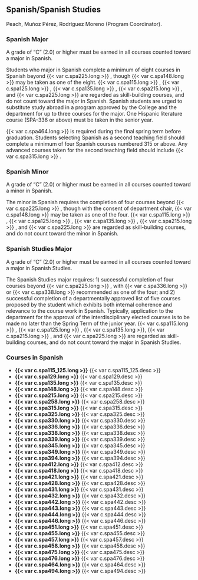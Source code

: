 ## Spanish/Spanish Studies

Peach, Muñoz Pérez, Rodríguez Moreno (Program Coordinator).

### Spanish Major 
A grade of “C” (2.0) or higher must be earned in all courses counted toward a major in Spanish. 

Students who major in Spanish complete a minimum of eight courses in Spanish beyond {{< var c.spa225.long >}} , though {{< var c.spa148.long >}} may be taken as one of the eight. {{< var c.spa115.long >}} , {{< var c.spa125.long >}} , {{< var c.spa135.long >}} , {{< var c.spa215.long >}} , and {{< var c.spa225.long >}} are regarded as skill-building courses, and do not count toward the major in Spanish. Spanish students are urged to substitute study abroad in a program approved by the College and the department for up to three courses for the major. One Hispanic literature course (SPA-336 or above) must be taken in the senior year. 

{{< var c.spa464.long >}} is required during the final spring term before graduation. Students selecting Spanish as a second teaching field should complete a minimum of four Spanish courses numbered 315 or above. Any advanced courses taken for the second teaching field should include {{< var c.spa315.long >}} . 

### Spanish Minor

A grade of “C” (2.0) or higher must be earned in all courses counted toward a minor in Spanish. 

The minor in Spanish requires the completion of four courses beyond {{< var c.spa225.long >}} , though with the consent of department chair, {{< var c.spa148.long >}} may be taken as one of the four. {{< var c.spa115.long >}} , {{< var c.spa125.long >}} , {{< var c.spa135.long >}} , {{< var c.spa215.long >}} , and {{< var c.spa225.long >}} are regarded as skill-building courses, and do not count toward the minor in Spanish. 

### Spanish Studies Major
 
A grade of “C” (2.0) or higher must be earned in all courses counted toward a major in Spanish Studies. 

The Spanish Studies major requires: 1) successful completion of four courses beyond {{< var c.spa225.long >}} , with {{< var c.spa336.long >}} or {{< var c.spa338.long >}} recommended as one of the four; and 2) successful completion of a departmentally approved list of five courses proposed by the student which exhibits both internal coherence and relevance to the course work in Spanish. Typically, application to the department for the approval of the interdisciplinary elected courses is to be made no later than the Spring Term of the junior year. {{< var c.spa115.long >}} , {{< var c.spa125.long >}} , {{< var c.spa135.long >}}, {{< var c.spa215.long >}} , and {{< var c.spa225.long >}} are regarded as skill-building courses, and do not count toward the major in Spanish Studies.

### Courses in Spanish
- **{{< var c.spa115_125.long >}}**
  {{< var c.spa115_125.desc >}}  
- **{{< var c.spa129.long >}}**
  {{< var c.spa129.desc >}}
- **{{< var c.spa135.long >}}**
  {{< var c.spa135.desc >}}  
- **{{< var c.spa148.long >}}**
  {{< var c.spa148.desc >}}
- **{{< var c.spa215.long >}}**
  {{< var c.spa215.desc >}}  
- **{{< var c.spa258.long >}}**
  {{< var c.spa258.desc >}}
- **{{< var c.spa315.long >}}**
  {{< var c.spa315.desc >}}  
- **{{< var c.spa325.long >}}**
  {{< var c.spa325.desc >}}
- **{{< var c.spa330.long >}}**
  {{< var c.spa330.desc >}}  
- **{{< var c.spa336.long >}}**
  {{< var c.spa336.desc >}}
- **{{< var c.spa338.long >}}**
  {{< var c.spa338.desc >}}  
- **{{< var c.spa339.long >}}**
  {{< var c.spa339.desc >}}
- **{{< var c.spa345.long >}}**
  {{< var c.spa345.desc >}}  
- **{{< var c.spa349.long >}}**
  {{< var c.spa349.desc >}}
- **{{< var c.spa394.long >}}**
  {{< var c.spa394.desc >}}  
- **{{< var c.spa412.long >}}**
  {{< var c.spa412.desc >}}
- **{{< var c.spa418.long >}}**
  {{< var c.spa418.desc >}}
- **{{< var c.spa421.long >}}**
  {{< var c.spa421.desc >}}
- **{{< var c.spa428.long >}}**
  {{< var c.spa428.desc >}}
- **{{< var c.spa431.long >}}**
  {{< var c.spa431.desc >}}
- **{{< var c.spa432.long >}}**
  {{< var c.spa432.desc >}}
- **{{< var c.spa442.long >}}**
  {{< var c.spa442.desc >}}
- **{{< var c.spa443.long >}}**
  {{< var c.spa443.desc >}}  
- **{{< var c.spa444.long >}}**
  {{< var c.spa444.desc >}}
- **{{< var c.spa446.long >}}**
  {{< var c.spa446.desc >}}
- **{{< var c.spa451.long >}}**
  {{< var c.spa451.desc >}}
- **{{< var c.spa455.long >}}**
  {{< var c.spa455.desc >}}
- **{{< var c.spa457.long >}}**
  {{< var c.spa457.desc >}}
- **{{< var c.spa458.long >}}**
  {{< var c.spa458.desc >}}
- **{{< var c.spa475.long >}}**
  {{< var c.spa475.desc >}}
- **{{< var c.spa476.long >}}**
  {{< var c.spa476.desc >}}
- **{{< var c.spa464.long >}}**
  {{< var c.spa464.desc >}}
- **{{< var c.spa494.long >}}**
  {{< var c.spa494.desc >}}
